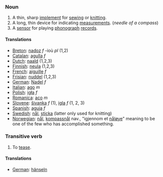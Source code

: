 ===Noun===

#A thin, sharp [[implement]] for [[sew]]ing or [[knit]]ting.
#A long, thin device for indicating [[measurement]]s. (''needle of a compass'')
#A [[sensor]] for playing [[phonograph]] [[record]]s.

==== Translations ====
*[[Breton]]: [[nadoz]] ''f'' -ioù ''pl'' (1,2)
*[[Catalan]]: [[agulla]] ''f''
*[[Dutch]]: [[naald]] (1,2,3)
*[[Finnish]]: [[neula]] (1,2,3)
*[[French]]: [[aiguille]] ''f''
*[[Frisian]]: [[nuddel]] (1,2,3)
*[[German]]: [[Nadel]] ''f''
*[[Italian]]: [[ago]] ''m''
*[[Polish]]: [[igła]] ''f''
*[[Romanica]]: [[aco]] ''m''
*[[Slovene]]: [[šivanka]] ''f'' (1), [[igla]] ''f'' (1, 2, 3)
*[[Spanish]]: [[aguja]] ''f''
*[[Swedish]]: [[nål]], [[sticka]] (latter only used for knitting)
*[[Norwegian]]: [[nål]], [[kompassnål]] nav., "igjennom et [[nåløye]]" meaning to be one of the few who has accomplished something.

===Transitive verb===

#To [[tease]].

====Translations====
*[[German]]: [[hänseln]]